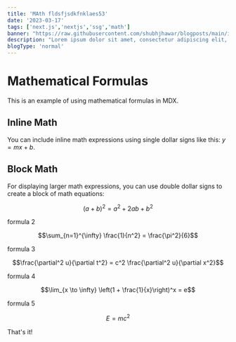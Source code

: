 ```yaml
---
title: 'MAth fldsfjsdkfnklaes53'
date: '2023-03-17'
tags: ['next.js','nextjs','ssg','math']
banner: "https://raw.githubusercontent.com/shubhjhawar/blogposts/main/images/NextLevel1.png"
description: "Lorem ipsum dolor sit amet, consectetur adipiscing elit, sed do eiusmod tempor incididunt ut labore et dolore magna aliqua."
blogType: 'normal'
---
```


# Mathematical Formulas

This is an example of using mathematical formulas in MDX.

## Inline Math

You can include inline math expressions using single dollar signs like this: $y = mx + b$.

## Block Math

For displaying larger math expressions, you can use double dollar signs to create a block of math equations:


```math
(a + b)^2 = a^2 + 2ab + b^2
``` 
formula 2
```math
\sum_{n=1}^{\infty} \frac{1}{n^2} = \frac{\pi^2}{6}
```
formula 3
```math
\frac{\partial^2 u}{\partial t^2} = c^2 \frac{\partial^2 u}{\partial x^2}
``` 
formula 4
```math
\lim_{x \to \infty} \left(1 + \frac{1}{x}\right)^x = e
```
formula 5
```math
E = mc^2
``` 

That's it!

